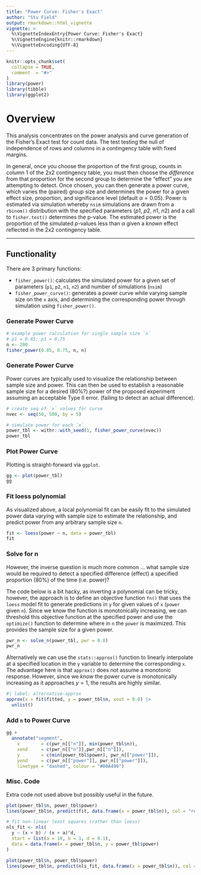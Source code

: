 ```yaml
---
title: "Power Curve: Fisher's Exact"
author: "Stu Field"
output: rmarkdown::html_vignette
vignette: >
  %\VignetteIndexEntry{Power Curve: Fisher's Exact}
  %\VignetteEngine{knitr::rmarkdown}
  %\VignetteEncoding{UTF-8}
---
```


```r
knitr::opts_chunk$set(
  collapse = TRUE,
  comment  = "#>"
)
library(power)
library(tibble)
library(ggplot2)
```


# Overview

This analysis concentrates on the power analysis and curve
generation of the Fisher's Exact test for count data.
The test testing the null of independence of rows and
columns in a contingency table with fixed margins.

In general, once you choose the proportion of the first group,
counts in column 1 of the 2x2 contingency table, you must
then choose the *difference* from that proportion for the second
group to determine the "effect" you are attempting to detect.
Once chosen, you can then generate a power curve, which
varies the (paired) group size and determines the power for
a given effect size, proportion, and significance level
(default $\alpha = 0.05$). Power is estimated via simulation
whereby `nsim` simulations are drawn from a `rbinom()` distribution
with the specified parameters ($p1$, $p2$, $n1$, $n2$) and
a call to `fisher.test()` determines the p-value. The estimated
power is the proportion of the simulated *p*-values less
than $\alpha$ given a *known* effect reflected in the 2x2
contingency table.

--------------


## Functionality

There are 3 primary functions:

- `fisher_power()`: calculates the simulated power for a given
  set of parameters (`p1`, `p2`, `n1`, `n2`) and number of
  simulations (`nsim`)
- `fisher_power_curve()`: generates a power curve while varying sample
  size on the `x` axis, and determining the corresponding power
  through simulation using `fisher_power()`.


### Generate Power Curve

```r
# example power calculation for single sample size `n`
# p1 = 0.85; p1 = 0.75
n <- 200
fisher_power(0.85, 0.75, n, n)
```

### Generate Power Curve

Power curves are typically used to visualize the relationship
between sample size and power. This can then be used to establish
a reasonable sample size for a desired (80%?) power of the proposed
experiment assuming an acceptable Type II error.
(failing to detect an actual difference).

```r
# create seq of `x` values for curve
nvec <- seq(50, 500, by = 5)

# simulate power for each `x`
power_tbl <- withr::with_seed(1, fisher_power_curve(nvec))
power_tbl
```

### Plot Power Curve

Plotting is straight-forward via `ggplot`.

```r
gg <- plot(power_tbl)
gg
```


### Fit loess polynomial

As visualized above, a local polynomial fit can be easily fit to
the simulated power data varying with sample size to estimate
the relationship, and predict power from any arbitrary sample size `n`.


```r
fit <- loess(power ~ n, data = power_tbl)
fit
```


### Solve for n

However, the inverse question is much more common ... what
sample size would be required to detect a specified
difference (effect) a specified proportion (80%) of the
time (i.e. power)?

The code below is a bit hacky, as inverting a polynomial can be
tricky, however, the approach is to define an objective function
`fn()` that uses the `loess` model fit to generate predictions
in `y` for given values of `x` (`power` given `n`). Since
we know the function is monotonically increasing, we can
threshold this objective function at the specified power and
use the `optimize()` function to determine where in `n` the `power`
is maximized. This provides the sample size for a given power.


```r
pwr_n <- solve_n(power_tbl, pwr = 0.8)
pwr_n
```

Alternatively we can use the `stats::approx()` function to
linearly interpolate at a specified location in the `y` variable
to determine the corresponding `x`. The advantage here is that
`approx()` does not assume a monotonic response. However, since
we *know* the power curve is monotonically increasing as it
approaches $y = 1$, the results are highly similar.

```r
#| label: alternative-approx
approx(x = fit$fitted, y = power_tbl$n, xout = 0.8) |>
  unlist()
```

### Add `n` to Power Curve

```r
gg +
  annotate("segment",
    x        = c(pwr_n[["n"]], min(power_tbl$n)),
    xend     = c(pwr_n[["n"]],pwr_n[["n"]]),
    y        = c(min(power_tbl$power), pwr_n[["power"]]),
    yend     = c(pwr_n[["power"]], pwr_n[["power"]]),
    linetype = "dashed", colour = "#00A499")
```



### Misc. Code

Extra code not used above but possibly useful in the future.

```r
plot(power_tbl$n, power_tbl$power)
lines(power_tbl$n, predict(fit, data.frame(x = power_tbl$n)), col = "red")

# fit non-linear least squares (rather than loess)
nls_fit <- nls(
  y ~ (x + b) / (x + a)^d,
  start = list(a = 10, b = 1, d = 0.1),
  data = data.frame(x = power_tbl$n, y = power_tbl$power)
)

plot(power_tbl$n, power_tbl$power)
lines(power_tbl$n, predict(nls_fit, data.frame(x = power_tbl$n)), col = "red")
```
